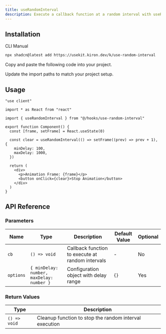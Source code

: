 ```yaml
---
title: useRandomInterval
description: Execute a callback function at a random interval with useRandomInterval.
---
```


## Installation

<CodeTabs>

<TabsList>
  <TabsTrigger value="cli">CLI</TabsTrigger>
  <TabsTrigger value="manual">Manual</TabsTrigger>
</TabsList>

<TabsContent value="cli">

```bash
npx shadcn@latest add https://usekit.kiron.dev/k/use-random-interval
```

</TabsContent>

<TabsContent value="manual">

<Steps>

<Step>Copy and paste the following code into your project.</Step>

<ComponentSource name="use-random-interval" />

<Step>Update the import paths to match your project setup.</Step>

</Steps>

</TabsContent>

</CodeTabs>

## Usage

```tsx {5, 10-13}
"use client"

import * as React from "react"

import { useRandomInterval } from "@/hooks/use-random-interval"

export function Component() {
  const [frame, setFrame] = React.useState(0)

  const clear = useRandomInterval(() => setFrame((prev) => prev + 1), {
    minDelay: 100,
    maxDelay: 1000,
  })

  return (
    <div>
      <p>Animation Frame: {frame}</p>
      <button onClick={clear}>Stop Animation</button>
    </div>
  )
}
```

## API Reference

### Parameters

| Name      | Type                                     | Description                                      | Default Value | Optional |
| --------- | ---------------------------------------- | ------------------------------------------------ | ------------- | -------- |
| `cb`      | `() => void`                             | Callback function to execute at random intervals | -             | No       |
| `options` | `{ minDelay: number, maxDelay: number }` | Configuration object with delay range            | `{}`          | Yes      |

### Return Values

| Type         | Description                                            |
| ------------ | ------------------------------------------------------ |
| `() => void` | Cleanup function to stop the random interval execution |
